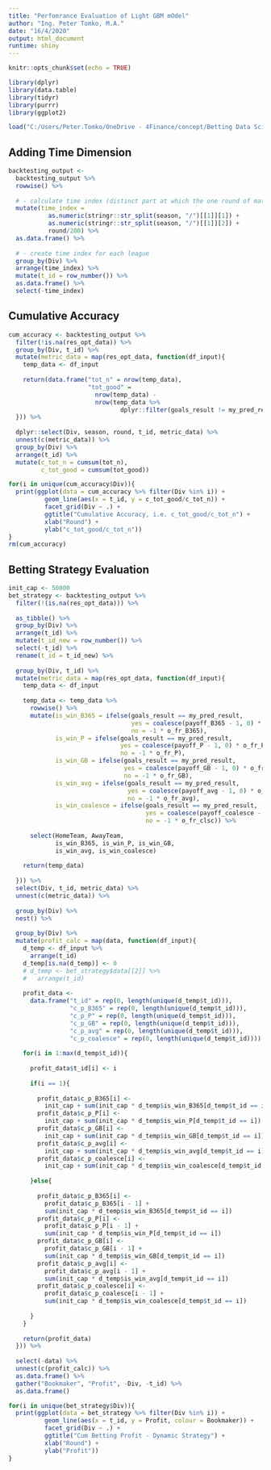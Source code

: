 ```yaml
---
title: "Perfomrance Evaluation of Light GBM mOdel"
author: "Ing. Peter Tomko, M.A."
date: "16/4/2020"
output: html_document
runtime: shiny
---
```


```r
knitr::opts_chunk$set(echo = TRUE)

library(dplyr)
library(data.table)
library(tidyr)
library(purrr)
library(ggplot2)

load("C:/Users/Peter.Tomko/OneDrive - 4Finance/concept/Betting Data Science/4_backtesting/db_temp/b_lightgbm_model.RData")
```

## Adding Time Dimension
```r
backtesting_output <- 
  backtesting_output %>%
  rowwise() %>%
  
  # - calculate time index (distinct part at which the one round of matches is executed)
  mutate(time_index = 
           as.numeric(stringr::str_split(season, "/")[[1]][1]) + 
           as.numeric(stringr::str_split(season, "/")[[1]][2]) + 
           round/200) %>%
  as.data.frame() %>%
  
  # - create time index for each league
  group_by(Div) %>%
  arrange(time_index) %>%
  mutate(t_id = row_number()) %>%
  as.data.frame() %>%
  select(-time_index)
```

## Cumulative Accuracy

```r
cum_accuracy <- backtesting_output %>%
  filter(!is.na(res_opt_data)) %>%
  group_by(Div, t_id) %>%
  mutate(metric_data = map(res_opt_data, function(df_input){
    temp_data <- df_input
    
    return(data.frame("tot_n" = nrow(temp_data),
                      "tot_good" = 
                        nrow(temp_data) -
                        nrow(temp_data %>% 
                               dplyr::filter(goals_result != my_pred_result))))
  })) %>%
  
  dplyr::select(Div, season, round, t_id, metric_data) %>%
  unnest(c(metric_data)) %>%
  group_by(Div) %>%
  arrange(t_id) %>%
  mutate(c_tot_n = cumsum(tot_n),
         c_tot_good = cumsum(tot_good))

for(i in unique(cum_accuracy$Div)){
  print(ggplot(data = cum_accuracy %>% filter(Div %in% i)) +
          geom_line(aes(x = t_id, y = c_tot_good/c_tot_n)) +
          facet_grid(Div ~ .) +
          ggtitle("Cumulative Accuracy, i.e. c_tot_good/c_tot_n") +
          xlab("Round") +
          ylab("c_tot_good/c_tot_n"))
}
rm(cum_accuracy)
```

## Betting Strategy Evaluation
```r
init_cap <- 50000
bet_strategy <- backtesting_output %>%
  filter(!(is.na(res_opt_data))) %>%
  
  as_tibble() %>%
  group_by(Div) %>%
  arrange(t_id) %>%
  mutate(t_id_new = row_number()) %>%
  select(-t_id) %>%
  rename(t_id = t_id_new) %>%
  
  group_by(Div, t_id) %>%
  mutate(metric_data = map(res_opt_data, function(df_input){
    temp_data <- df_input
    
    temp_data <- temp_data %>%
      rowwise() %>%
      mutate(is_win_B365 = ifelse(goals_result == my_pred_result, 
                                  yes = coalesce(payoff_B365 - 1, 0) * o_fr_B365, 
                                  no = -1 * o_fr_B365),
             is_win_P = ifelse(goals_result == my_pred_result, 
                               yes = coalesce(payoff_P - 1, 0) * o_fr_P, 
                               no = -1 * o_fr_P),
             is_win_GB = ifelse(goals_result == my_pred_result, 
                                yes = coalesce(payoff_GB - 1, 0) * o_fr_GB, 
                                no = -1 * o_fr_GB),
             is_win_avg = ifelse(goals_result == my_pred_result, 
                                 yes = coalesce(payoff_avg - 1, 0) * o_fr_avg, 
                                 no = -1 * o_fr_avg),
             is_win_coalesce = ifelse(goals_result == my_pred_result, 
                                      yes = coalesce(payoff_coalesce - 1, 0) * o_fr_clsc, 
                                      no = -1 * o_fr_clsc)) %>%
      
      select(HomeTeam, AwayTeam, 
             is_win_B365, is_win_P, is_win_GB, 
             is_win_avg, is_win_coalesce)
    
    return(temp_data)
    
  })) %>%
  select(Div, t_id, metric_data) %>%
  unnest(c(metric_data)) %>%
  
  group_by(Div) %>%
  nest() %>%
  
  group_by(Div) %>%
  mutate(profit_calc = map(data, function(df_input){
    d_temp <- df_input %>%
      arrange(t_id)
    d_temp[is.na(d_temp)] <- 0
    # d_temp <- bet_strategy$data[[2]] %>%
    #   arrange(t_id)
    
    profit_data <- 
      data.frame("t_id" = rep(0, length(unique(d_temp$t_id))),
                 "c_p_B365" = rep(0, length(unique(d_temp$t_id))),
                 "c_p_P" = rep(0, length(unique(d_temp$t_id))),
                 "c_p_GB" = rep(0, length(unique(d_temp$t_id))),
                 "c_p_avg" = rep(0, length(unique(d_temp$t_id))),
                 "c_p_coalesce" = rep(0, length(unique(d_temp$t_id))))
    
    for(i in 1:max(d_temp$t_id)){
      
      profit_data$t_id[i] <- i
      
      if(i == 1){
        
        profit_data$c_p_B365[i] <- 
          init_cap + sum(init_cap * d_temp$is_win_B365[d_temp$t_id == i])
        profit_data$c_p_P[i] <- 
          init_cap + sum(init_cap * d_temp$is_win_P[d_temp$t_id == i])
        profit_data$c_p_GB[i] <- 
          init_cap + sum(init_cap * d_temp$is_win_GB[d_temp$t_id == i])
        profit_data$c_p_avg[i] <- 
          init_cap + sum(init_cap * d_temp$is_win_avg[d_temp$t_id == i])
        profit_data$c_p_coalesce[i] <- 
          init_cap + sum(init_cap * d_temp$is_win_coalesce[d_temp$t_id == i])
        
      }else{
        
        profit_data$c_p_B365[i] <- 
          profit_data$c_p_B365[i - 1] +
          sum(init_cap * d_temp$is_win_B365[d_temp$t_id == i])
        profit_data$c_p_P[i] <- 
          profit_data$c_p_P[i - 1] +
          sum(init_cap * d_temp$is_win_P[d_temp$t_id == i])
        profit_data$c_p_GB[i] <- 
          profit_data$c_p_GB[i - 1] +
          sum(init_cap * d_temp$is_win_GB[d_temp$t_id == i])
        profit_data$c_p_avg[i] <- 
          profit_data$c_p_avg[i - 1] +
          sum(init_cap * d_temp$is_win_avg[d_temp$t_id == i])
        profit_data$c_p_coalesce[i] <- 
          profit_data$c_p_coalesce[i - 1] +
          sum(init_cap * d_temp$is_win_coalesce[d_temp$t_id == i])
        
      }
    }
    
    return(profit_data)
  })) %>%
  
  select(-data) %>%
  unnest(c(profit_calc)) %>%
  as.data.frame() %>%
  gather("Bookmaker", "Profit", -Div, -t_id) %>%
  as.data.frame()

for(i in unique(bet_strategy$Div)){
  print(ggplot(data = bet_strategy %>% filter(Div %in% i)) +
          geom_line(aes(x = t_id, y = Profit, colour = Bookmaker)) +
          facet_grid(Div ~ .) +
          ggtitle("Cum Betting Profit - Dynamic Strategy") +
          xlab("Round") +
          ylab("Profit"))
}
```